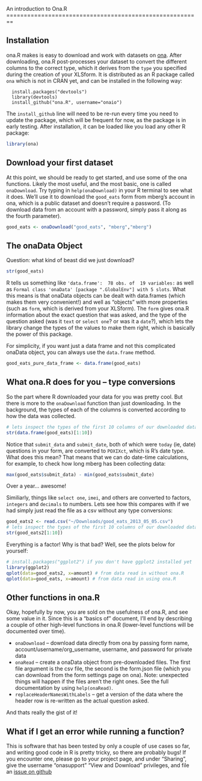 <link href="http://kevinburke.bitbucket.org/markdowncss/markdown.css" rel="stylesheet"></link>
An introduction to Ona.R
========================================================

Installation
------------
ona.R makes is easy to download and work with datasets on [ona](https://ona.io). After downloading, ona.R post-processes your dataset to convert the different columns to the correct type, which it derives from the `type` you specified during the creation of your XLSform. It is distributed as an R package called `ona` which is not in CRAN yet, and can be installed in the following way:

```
  install.packages("devtools")
  library(devtools)
  install_github("ona.R", username="onaio")
```

The `install_github` line will need to be re-run every time you need to update the package, which will be frequent for now, as the package is in early testing. After installation, it can be loaded like you load any other R package:

```r
library(ona)
```

Download your first dataset
---------------------------
At this point, we should be ready to get started, and use some of the ona functions. Likely the most useful, and the most basic, one is called `onaDownload`. Try typing in `help(onaDownload)` in your R terminal to see what it does. We'll use it to download the `good_eats` form from mberg's account in ona, which is a public dataset and doesn't require a password. (To download data from an account with a password, simply pass it along as the fourth parameter).

```r
good_eats <- onaDownload("good_eats", "mberg","mberg")
```

The onaData Object
----------------------

Question: what kind of beast did we just download?
```r
str(good_eats)
```

R tells us something like `'data.frame':  78 obs. of  19 variables:` as well as `Formal class 'onaData' [package ".GlobalEnv"] with 5 slots`. What this means is that onaData objects can be dealt with data.frames (which makes them very convenient!) and well as "objects" with more properties (such as `form`, which is derived from your XLSform). The `form` gives ona.R information about the exact question that was asked, and the type of the question asked (was it `text` or `select one`? or was it a `date`?), which lets the library change the types of the values to make them right, which is basically the power of this package.

For simplicity, if you want just a data frame and not this complicated onaData object, you can always use the `data.frame` method.

```r
good_eats_pure_data_frame <- data.frame(good_eats)
```


What ona.R does for you -- type conversions
-----------------------------------------------

So the part where R downloaded your data for you was pretty cool. But there is more to the `onaDownload` function than just downloading. In the background, the types of each of the columns is converted according to how the data was collected.
```r
# lets inspect the types of the first 10 columns of our downloaded data
str(data.frame(good_eats)[1:10])
```

Notice that `submit_data` and `submit_date`, both of which were `today` (ie, date) questions in your form, are converted to `POXIXct`, which is R's date type. What does this mean? That means that we can do date-time calculations, for example, to check how long mberg has been collecting data:
```r
max(good_eats$submit_data) - min(good_eats$submit_date)
```
Over a year... awesome!

Similiarly, things like `select one`, `imei`, and others are converted to factors, `integers` and `decimals` to numbers. Lets see how this compares with if we had simply just read the file as a csv without any type conversions:
```r
good_eats2 <- read.csv("~/Downloads/good_eats_2013_05_05.csv")
# lets inspect the types of the first 10 columns of our downloaded data
str(good_eats2[1:10])
```
Everything is a factor! Why is that bad? Well, see the plots below for yourself:
```r
# install.packages("ggplot2") if you don't have ggplot2 installed yet
library(ggplot2)
qplot(data=good_eats2, x=amount) # from data read in without ona.R
qplot(data=good_eats, x=amount) # from data read in using ona.R
```

Other functions in ona.R
----------------------------
Okay, hopefully by now, you are sold on the usefulness of ona.R, and see some value in it. Since this is a "basics of" document, I'll end by describing a couple of other high-level functions in ona.R (lower-level functions will be documented over time).

  * `onaDownload` -- download data directly from ona by passing form name, account/username/org_username, username, and password for private data
  * `onaRead` -- create a onaData object from pre-downloaded files. The first file argument is the csv file, the second is the form.json file (which you can download from the form settings page on ona). Note: unexpected things will happen if the files aren't the right ones. See the full documentation by using `help(onaRead)`.
  * `replaceHeaderNamesWithLabels` -- get a version of the data where the header row is re-written as the actual question asked.
  
And thats really the gist of it!

What if I get an error while running a function?
------------------------------------------------
This is software that has been tested by only a couple of use cases so far, and writing good code in R is pretty tricky, so there are probably bugs! If you encounter one, please go to your project page, and under "Sharing", give the username "onasupport" "View and Download" privileges, and file an [issue on github](https://github.com/onaio/ona.R/issues)
